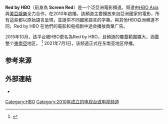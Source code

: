 {{頻道資訊
| 頻道名稱         = RED by HBO
| 頻道圖片檔案     =  <!-- 檔案不存在 File:Screen RED (logo).jpg ，可從英文維基百科取得 -->
| 頻道圖片尺寸     = 150px
| 頻道圖片名稱     = 
| 所屬國家         = {{SIN}}
| 總部所在         = {{SIN}}
| 播放地區         = {{PHI}}<br />{{IDN}}<br />{{VIE}}<br>{{MYA}}<br>{{LAO}}<br>{{MAC}}<br  />
| 開播日期         = 2010年4月12日
| 停播日期         = 2021年7月1日
| 收視率           = 
| 收視率調查時間   = 
| 收視率資料來源   = 
| 頻道口號         = Asian Loved
| 擁有者           = [[時代華納|時代華納]]
| 持股者           = 
| 前頻道名稱       = Screen RED（2010-2015年）
| 被取代名稱       = RED by HBO
| 集團同類頻道     = [[HBO_(亞洲)|HBO（亞洲）]]、[[Cinemax|Cinemax]] 
| 重播服務頻道     = 
| 頻道官方網站     =http://www.redbyhbo.com
| 衛星電視供應商01       = Cignal <small>（菲律賓）</small>
| 衛星電視頻道數01      = 50頻道
| 衛星電視供應商04       = Sky Net<small>（緬甸）</small>
| 衛星電視頻道數04       = 31頻道
| 有線電視供應商01     = SkyCable / Destiny Cable <small>（菲律賓）</small>
| 有線電視頻道數01     = 74頻道
| 有線電視供應商02     = Cablelink<small>（菲律賓）</small>
| 有線電視頻道數02     = 50頻道
| 有線電視供應商03     = [[星和視界|星和視界]]<small>（新加坡）</small>
| 有線電視頻道數03     = 608頻道
| 寬頻電視供應商01     = 新加坡[[新電信電視|新電信電視]]
| 寬頻電視頻道數01     = 425頻道
}}

'''Red by HBO'''（前身為 '''Screen Red'''）是一个泛亞洲電影頻道。频道由[[HBO_(頻道)|HBO Asia]]與[[美亞娛樂|美亞娛樂]]全力合作，在2010年啟播。該頻道主要播放來自亞洲國家的電影，所有這些都以原始語言呈現，並提供不同國家語言的字幕。與其他HBO亞洲頻道不同，Red by HBO 在他們的電影和电视剧中途会播放商業广告。

2015年10月，該平台被HBO更名為Red by HBO，且頻道的覆蓋範圍擴大，涵蓋整个[[東南亞|東南亞]]地区。
<ref name="ms-red">{{cite web|title=Screen Red is now simply Red|url=http://manilastandardtoday.com/showbitz/188473/screen-red-is-now-simply-red.html|website=Manla Standard|accessdate=27 April 2016|archive-url=https://web.archive.org/web/20161007222230/http://manilastandardtoday.com/showbitz/188473/screen-red-is-now-simply-red.html|archive-date=2016-10-07|dead-url=yes}}</ref>
2021年7月1日，该频道正式在东南亚地区停播。

==参考来源==
{{Reflist}}

==外部連結==
* {{Official website|http://www.redbyhbo.com/}}

{{DEFAULTSORT:Screen Red}}

[[Category:HBO|Category:HBO]]
[[Category:2010年成立的电视台或电视频道|Category:2010年成立的电视台或电视频道]]